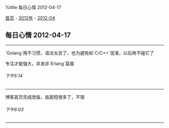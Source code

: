 %title 每日心情 2012-04-17

[[../../../index|首页]] - [[../index|2012年]] - [[index|2012-04]]
==每日心情 2012-04-17==
----
`Golang`用不习惯，语法太丑了，也为避免和`C/C++`混淆，以后再不碰它了

专注才能强大，并发非`Erlang`莫属
======下午5:14======
----
博客首页完成改版，版面短很多了，不错
======下午6:03======
----
